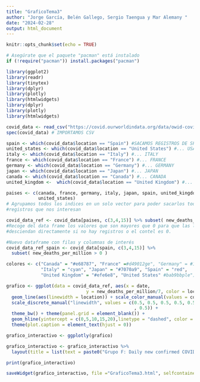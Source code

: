 ```yaml
---
title: "GraficoTema3"
author: "Jorge García, Belén Gallego, Sergio Taengua y Mar Alemany "
date: "2024-02-28"
output: html_document
---
```


```r
knitr::opts_chunk$set(echo = TRUE)
```

```r
# Asegúrate que el paquete "pacman" está instalado
if (!require("pacman")) install.packages("pacman")

```

```r
library(ggplot2)
library(readr)
library(tinytex)
library(dplyr)
library(plotly)
library(htmlwidgets)
library(dplyr)
library(plotly)
library(htmlwidgets)
```


```r
covid_data <- read_csv("https://covid.ourworldindata.org/data/owid-covid-data.csv")
spec(covid_data) # IMPORTAMOS CSV

spain <- which(covid_data$location == "Spain") #SACAMOS REGISTROS DE SPAIN
united_states <- which(covid_data$location == "United States") #... USA
italy <- which(covid_data$location == "Italy") #... ITALY
france <- which(covid_data$location == "France") #... FRANCE
germany <- which(covid_data$location == "Germany") #... GERMANY
japan <- which(covid_data$location == "Japan") #... JAPAN
canada <- which(covid_data$location == "Canada") #... CANADA
united_kingdom <-  which(covid_data$location == "United Kingdom") #... UK

paises <- c(canada, france, germany, italy, japan, spain, united_kingdom,
            united_states)
# Agrupamos todos los indices en un solo vector para poder sacarlos todos los 
#registros que nos interesan

covid_data_ref <- covid_data[paises, c(3,4,15)] %>% subset( new_deaths_per_million > 0 )
#Recoge del data frame los valores que son mayores que 0 para que las lineas no 
#desciendan directamente si no hay registros o el contel es 0.

#Nuevo dataframe con filas y columnas de interés
covid_data_ref_spain <- covid_data[spain, c(3,4,15)] %>% 
  subset( new_deaths_per_million > 0 )
```


```r
colores <- c("Canada" = "#e68787", "France" =#d49012ge", "Germany" = #1be41bn",
             "Italy" = "cyan", "Japan" = "#7070a9", "Spain" = "red",
             "United Kingdom" = "#efe6e8", "United States" #bab9bbple")

grafico <- ggplot(data = covid_data_ref, aes(x = date, 
                              y = new_deaths_per_million/7, color = location)) +
  geom_line(aes(linewidth = location)) + scale_color_manual(values = colores) +
  scale_discrete_manual("linewidth", values = c(0.5, 0.5, 0.5, 0.5, 0.5, 1, 0.5
                                                , 0.5)) + 
  theme_bw() + theme(panel.grid = element_blank()) + 
  geom_hline(yintercept = c(0,5,10,15,20),linetype = "dashed", color = "grey") + 
  theme(plot.caption = element_text(hjust = 0))

grafico_interactivo <- ggplotly(grafico)

grafico_interactivo <- grafico_interactivo %>% 
  layout(title = list(text = paste0("Grupo F: Daily new confirmed COVID-19 deaths per million people", "<br>", "<sup>", "For some countries the number of confirmed deaths is much lower than the true number of deaths."), x = 0), margin = list(t = 50))

print(grafico_interactivo)

saveWidget(grafico_interactivo, file ="GraficoTema3.html", selfcontained = TRUE)#Guardar figura
```

